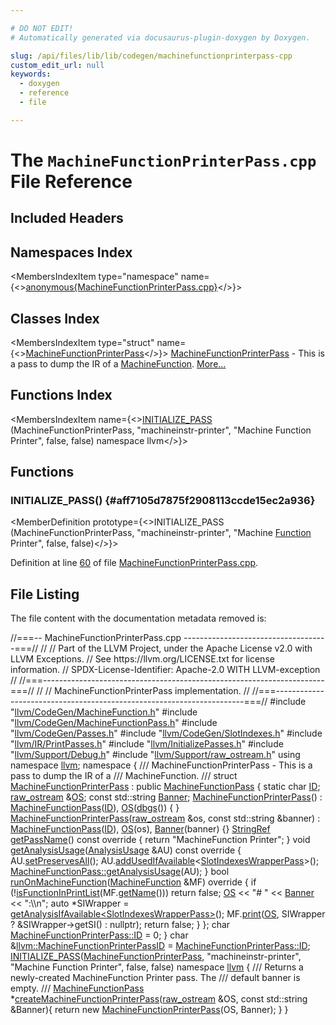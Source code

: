 ```yaml
---

# DO NOT EDIT!
# Automatically generated via docusaurus-plugin-doxygen by Doxygen.

slug: /api/files/lib/lib/codegen/machinefunctionprinterpass-cpp
custom_edit_url: null
keywords:
  - doxygen
  - reference
  - file

---
```





# The `MachineFunctionPrinterPass.cpp` File Reference

<DoxygenPage pluginConfig={pluginConfig}>



## Included Headers

<IncludesList>
<IncludesListItem
  filePath="llvm/CodeGen/MachineFunction.h"
  permalink="/docs/api/files/include/include/llvm/include/llvm/codegen/machinefunction-h"
  isLocal="true" />
<IncludesListItem
  filePath="llvm/CodeGen/MachineFunctionPass.h"
  permalink="/docs/api/files/include/include/llvm/include/llvm/codegen/machinefunctionpass-h"
  isLocal="true" />
<IncludesListItem
  filePath="llvm/CodeGen/Passes.h"
  permalink="/docs/api/files/include/include/llvm/include/llvm/codegen/passes-h"
  isLocal="true" />
<IncludesListItem
  filePath="llvm/CodeGen/SlotIndexes.h"
  permalink="/docs/api/files/include/include/llvm/include/llvm/codegen/slotindexes-h"
  isLocal="true" />
<IncludesListItem
  filePath="llvm/IR/PrintPasses.h"
  permalink="/docs/api/files/include/include/llvm/include/llvm/ir/printpasses-h"
  isLocal="true" />
<IncludesListItem
  filePath="llvm/InitializePasses.h"
  permalink="/docs/api/files/include/include/llvm/initializepasses-h"
  isLocal="true" />
<IncludesListItem
  filePath="llvm/Support/Debug.h"
  permalink="/docs/api/files/include/include/llvm/include/llvm/support/debug-h"
  isLocal="true" />
<IncludesListItem
  filePath="llvm/Support/raw_ostream.h"
  permalink="/docs/api/files/include/include/llvm/include/llvm/support/raw-ostream-h"
  isLocal="true" />
</IncludesList>

## Namespaces Index

<MembersIndex>

<MembersIndexItem
  type="namespace"
  name={<><a href="/docs/api/namespaces/anonymous-machinefunctionprinterpass-cpp-">anonymous&#123;MachineFunctionPrinterPass.cpp&#125;</a></>}>
</MembersIndexItem>

</MembersIndex>

## Classes Index

<MembersIndex>

<MembersIndexItem
  type="struct"
  name={<><a href="/docs/api/structs/anonymous-namespace-machinefunctionprinterpass-cpp-/machinefunctionprinterpass">MachineFunctionPrinterPass</a></>}>
<a href="/docs/api/structs/anonymous-namespace-machinefunctionprinterpass-cpp-/machinefunctionprinterpass">MachineFunctionPrinterPass</a> - This is a pass to dump the IR of a <a href="/docs/api/classes/llvm/machinefunction">MachineFunction</a>. <a href="/docs/api/structs/anonymous-namespace-machinefunctionprinterpass-cpp-/machinefunctionprinterpass/#details">More...</a>
</MembersIndexItem>

</MembersIndex>

## Functions Index

<MembersIndex>

<MembersIndexItem
  name={<><a href="#aff7105d7875f2908113ccde15ec2a936">INITIALIZE&#95;PASS</a> (MachineFunctionPrinterPass, &quot;machineinstr-printer&quot;, &quot;Machine Function Printer&quot;, false, false) namespace llvm</>}>
</MembersIndexItem>

</MembersIndex>


<SectionDefinition>

## Functions

### INITIALIZE&#95;PASS() {#aff7105d7875f2908113ccde15ec2a936}

<MemberDefinition
  prototype={<>INITIALIZE&#95;PASS (MachineFunctionPrinterPass, &quot;machineinstr-printer&quot;, &quot;Machine <a href="/docs/api/classes/llvm/function">Function</a> Printer&quot;, false, false)</>}>

Definition at line <a href="#l00060">60</a> of file <a href="/docs/api/files/lib/lib/codegen/machinefunctionprinterpass-cpp">MachineFunctionPrinterPass.cpp</a>.
</MemberDefinition>

</SectionDefinition>

## File Listing

The file content with the documentation metadata removed is:

<ProgramListing>

<Link id="l00001" /><CodeLine lineNumber="1"><Highlight kind="comment">//===-- MachineFunctionPrinterPass.cpp ------------------------------------===//</Highlight><Highlight kind="normal"></Highlight></CodeLine>
<Link id="l00002" /><CodeLine lineNumber="2"><Highlight kind="normal"></Highlight><Highlight kind="comment">//</Highlight><Highlight kind="normal"></Highlight></CodeLine>
<Link id="l00003" /><CodeLine lineNumber="3"><Highlight kind="normal"></Highlight><Highlight kind="comment">// Part of the LLVM Project, under the Apache License v2.0 with LLVM Exceptions.</Highlight><Highlight kind="normal"></Highlight></CodeLine>
<Link id="l00004" /><CodeLine lineNumber="4"><Highlight kind="normal"></Highlight><Highlight kind="comment">// See https://llvm.org/LICENSE.txt for license information.</Highlight><Highlight kind="normal"></Highlight></CodeLine>
<Link id="l00005" /><CodeLine lineNumber="5"><Highlight kind="normal"></Highlight><Highlight kind="comment">// SPDX-License-Identifier: Apache-2.0 WITH LLVM-exception</Highlight><Highlight kind="normal"></Highlight></CodeLine>
<Link id="l00006" /><CodeLine lineNumber="6"><Highlight kind="normal"></Highlight><Highlight kind="comment">//</Highlight><Highlight kind="normal"></Highlight></CodeLine>
<Link id="l00007" /><CodeLine lineNumber="7"><Highlight kind="normal"></Highlight><Highlight kind="comment">//===----------------------------------------------------------------------===//</Highlight><Highlight kind="normal"></Highlight></CodeLine>
<Link id="l00008" /><CodeLine lineNumber="8"><Highlight kind="normal"></Highlight><Highlight kind="comment">//</Highlight><Highlight kind="normal"></Highlight></CodeLine>
<Link id="l00009" /><CodeLine lineNumber="9"><Highlight kind="normal"></Highlight><Highlight kind="comment">// MachineFunctionPrinterPass implementation.</Highlight><Highlight kind="normal"></Highlight></CodeLine>
<Link id="l00010" /><CodeLine lineNumber="10"><Highlight kind="normal"></Highlight><Highlight kind="comment">//</Highlight><Highlight kind="normal"></Highlight></CodeLine>
<Link id="l00011" /><CodeLine lineNumber="11"><Highlight kind="normal"></Highlight><Highlight kind="comment">//===----------------------------------------------------------------------===//</Highlight><Highlight kind="normal"></Highlight></CodeLine>
<Link id="l00012" /><CodeLine lineNumber="12"><Highlight kind="normal"></Highlight></CodeLine>
<Link id="l00013" /><CodeLine lineNumber="13"><Highlight kind="normal"></Highlight><Highlight kind="preprocessor">#include &quot;<a href="/docs/api/files/include/include/llvm/include/llvm/codegen/machinefunction-h">llvm/CodeGen/MachineFunction.h</a>&quot;</Highlight><Highlight kind="normal"></Highlight></CodeLine>
<Link id="l00014" /><CodeLine lineNumber="14"><Highlight kind="normal"></Highlight><Highlight kind="preprocessor">#include &quot;<a href="/docs/api/files/include/include/llvm/include/llvm/codegen/machinefunctionpass-h">llvm/CodeGen/MachineFunctionPass.h</a>&quot;</Highlight><Highlight kind="normal"></Highlight></CodeLine>
<Link id="l00015" /><CodeLine lineNumber="15"><Highlight kind="normal"></Highlight><Highlight kind="preprocessor">#include &quot;<a href="/docs/api/files/include/include/llvm/include/llvm/codegen/passes-h">llvm/CodeGen/Passes.h</a>&quot;</Highlight><Highlight kind="normal"></Highlight></CodeLine>
<Link id="l00016" /><CodeLine lineNumber="16"><Highlight kind="normal"></Highlight><Highlight kind="preprocessor">#include &quot;<a href="/docs/api/files/include/include/llvm/include/llvm/codegen/slotindexes-h">llvm/CodeGen/SlotIndexes.h</a>&quot;</Highlight><Highlight kind="normal"></Highlight></CodeLine>
<Link id="l00017" /><CodeLine lineNumber="17"><Highlight kind="normal"></Highlight><Highlight kind="preprocessor">#include &quot;<a href="/docs/api/files/include/include/llvm/include/llvm/ir/printpasses-h">llvm/IR/PrintPasses.h</a>&quot;</Highlight><Highlight kind="normal"></Highlight></CodeLine>
<Link id="l00018" /><CodeLine lineNumber="18"><Highlight kind="normal"></Highlight><Highlight kind="preprocessor">#include &quot;<a href="/docs/api/files/include/include/llvm/initializepasses-h">llvm/InitializePasses.h</a>&quot;</Highlight><Highlight kind="normal"></Highlight></CodeLine>
<Link id="l00019" /><CodeLine lineNumber="19"><Highlight kind="normal"></Highlight><Highlight kind="preprocessor">#include &quot;<a href="/docs/api/files/include/include/llvm/include/llvm/support/debug-h">llvm/Support/Debug.h</a>&quot;</Highlight><Highlight kind="normal"></Highlight></CodeLine>
<Link id="l00020" /><CodeLine lineNumber="20"><Highlight kind="normal"></Highlight><Highlight kind="preprocessor">#include &quot;<a href="/docs/api/files/include/include/llvm/include/llvm/support/raw-ostream-h">llvm/Support/raw&#95;ostream.h</a>&quot;</Highlight><Highlight kind="normal"></Highlight></CodeLine>
<Link id="l00021" /><CodeLine lineNumber="21"><Highlight kind="normal"></Highlight></CodeLine>
<Link id="l00022" /><CodeLine lineNumber="22"><Highlight kind="normal"></Highlight><Highlight kind="keyword">using namespace </Highlight><Highlight kind="normal"><a href="/docs/api/namespaces/llvm">llvm</a>;</Highlight></CodeLine>
<Link id="l00023" /><CodeLine lineNumber="23"><Highlight kind="normal"></Highlight></CodeLine>
<Link id="l00024" /><CodeLine lineNumber="24" lineLink="/docs/api/namespaces/anonymous-machinefunctionprinterpass-cpp-"><Highlight kind="normal"></Highlight><Highlight kind="keyword">namespace </Highlight><Highlight kind="normal">&#123;</Highlight><Highlight kind="comment"></Highlight></CodeLine>
<Link id="l00025" /><CodeLine lineNumber="25"><Highlight kind="comment">/// MachineFunctionPrinterPass - This is a pass to dump the IR of a</Highlight></CodeLine>
<Link id="l00026" /><CodeLine lineNumber="26"><Highlight kind="comment">/// MachineFunction.</Highlight></CodeLine>
<Link id="l00027" /><CodeLine lineNumber="27"><Highlight kind="comment">///</Highlight><Highlight kind="normal"></Highlight></CodeLine>
<Link id="l00028" /><CodeLine lineNumber="28" lineLink="/docs/api/structs/anonymous-namespace-machinefunctionprinterpass-cpp-/machinefunctionprinterpass"><Highlight kind="normal"></Highlight><Highlight kind="keyword">struct </Highlight><Highlight kind="normal"><a href="/docs/api/structs/anonymous-namespace-machinefunctionprinterpass-cpp-/machinefunctionprinterpass/#a852519c35ad5c1e10560e320e6494682">MachineFunctionPrinterPass</a> : </Highlight><Highlight kind="keyword">public</Highlight><Highlight kind="normal"> <a href="/docs/api/classes/llvm/machinefunctionpass/#a29c81d2386f4a727c6d33413807530c8">MachineFunctionPass</a> &#123;</Highlight></CodeLine>
<Link id="l00029" /><CodeLine lineNumber="29" lineLink="/docs/api/structs/anonymous-namespace-machinefunctionprinterpass-cpp-/machinefunctionprinterpass/#a60a47789f6a0b8d31326545d7b118921"><Highlight kind="normal">  </Highlight><Highlight kind="keyword">static</Highlight><Highlight kind="normal"> </Highlight><Highlight kind="keywordtype">char</Highlight><Highlight kind="normal"> <a href="/docs/api/structs/anonymous-namespace-machinefunctionprinterpass-cpp-/machinefunctionprinterpass/#a60a47789f6a0b8d31326545d7b118921">ID</a>;</Highlight></CodeLine>
<Link id="l00030" /><CodeLine lineNumber="30"><Highlight kind="normal"></Highlight></CodeLine>
<Link id="l00031" /><CodeLine lineNumber="31" lineLink="/docs/api/structs/anonymous-namespace-machinefunctionprinterpass-cpp-/machinefunctionprinterpass/#a3a6b1bb2cada5f345c346c7e8314800e"><Highlight kind="normal">  <a href="/docs/api/classes/llvm/raw-ostream">raw&#95;ostream</a> &amp;<a href="/docs/api/structs/anonymous-namespace-machinefunctionprinterpass-cpp-/machinefunctionprinterpass/#a3a6b1bb2cada5f345c346c7e8314800e">OS</a>;</Highlight></CodeLine>
<Link id="l00032" /><CodeLine lineNumber="32" lineLink="/docs/api/structs/anonymous-namespace-machinefunctionprinterpass-cpp-/machinefunctionprinterpass/#a8c6ecff6009f0381b331ceca63e80f9b"><Highlight kind="normal">  </Highlight><Highlight kind="keyword">const</Highlight><Highlight kind="normal"> std::string <a href="/docs/api/structs/anonymous-namespace-machinefunctionprinterpass-cpp-/machinefunctionprinterpass/#a8c6ecff6009f0381b331ceca63e80f9b">Banner</a>;</Highlight></CodeLine>
<Link id="l00033" /><CodeLine lineNumber="33"><Highlight kind="normal"></Highlight></CodeLine>
<Link id="l00034" /><CodeLine lineNumber="34" lineLink="/docs/api/structs/anonymous-namespace-machinefunctionprinterpass-cpp-/machinefunctionprinterpass/#a852519c35ad5c1e10560e320e6494682"><Highlight kind="normal">  <a href="/docs/api/structs/anonymous-namespace-machinefunctionprinterpass-cpp-/machinefunctionprinterpass/#a852519c35ad5c1e10560e320e6494682">MachineFunctionPrinterPass</a>() : <a href="/docs/api/classes/llvm/machinefunctionpass/#a29c81d2386f4a727c6d33413807530c8">MachineFunctionPass</a>(<a href="/docs/api/structs/anonymous-namespace-machinefunctionprinterpass-cpp-/machinefunctionprinterpass/#a60a47789f6a0b8d31326545d7b118921">ID</a>), <a href="/docs/api/structs/anonymous-namespace-machinefunctionprinterpass-cpp-/machinefunctionprinterpass/#a3a6b1bb2cada5f345c346c7e8314800e">OS</a>(<a href="/docs/api/namespaces/llvm/#a7c46c742c31be54870e2038048e6b391">dbgs</a>()) &#123; &#125;</Highlight></CodeLine>
<Link id="l00035" /><CodeLine lineNumber="35" lineLink="/docs/api/structs/anonymous-namespace-machinefunctionprinterpass-cpp-/machinefunctionprinterpass/#abcc3f8facb745e6dd97e05ce32382dde"><Highlight kind="normal">  <a href="/docs/api/structs/anonymous-namespace-machinefunctionprinterpass-cpp-/machinefunctionprinterpass/#abcc3f8facb745e6dd97e05ce32382dde">MachineFunctionPrinterPass</a>(<a href="/docs/api/classes/llvm/raw-ostream">raw&#95;ostream</a> &amp;os, </Highlight><Highlight kind="keyword">const</Highlight><Highlight kind="normal"> std::string &amp;banner)</Highlight></CodeLine>
<Link id="l00036" /><CodeLine lineNumber="36"><Highlight kind="normal">      : <a href="/docs/api/classes/llvm/machinefunctionpass/#a29c81d2386f4a727c6d33413807530c8">MachineFunctionPass</a>(<a href="/docs/api/structs/anonymous-namespace-machinefunctionprinterpass-cpp-/machinefunctionprinterpass/#a60a47789f6a0b8d31326545d7b118921">ID</a>), <a href="/docs/api/structs/anonymous-namespace-machinefunctionprinterpass-cpp-/machinefunctionprinterpass/#a3a6b1bb2cada5f345c346c7e8314800e">OS</a>(os), <a href="/docs/api/structs/anonymous-namespace-machinefunctionprinterpass-cpp-/machinefunctionprinterpass/#a8c6ecff6009f0381b331ceca63e80f9b">Banner</a>(banner) &#123;&#125;</Highlight></CodeLine>
<Link id="l00037" /><CodeLine lineNumber="37"><Highlight kind="normal"></Highlight></CodeLine>
<Link id="l00038" /><CodeLine lineNumber="38" lineLink="/docs/api/structs/anonymous-namespace-machinefunctionprinterpass-cpp-/machinefunctionprinterpass/#aa71a16542cbd1686e524f14d5ae7843b"><Highlight kind="normal">  <a href="/docs/api/classes/llvm/stringref">StringRef</a> <a href="/docs/api/structs/anonymous-namespace-machinefunctionprinterpass-cpp-/machinefunctionprinterpass/#aa71a16542cbd1686e524f14d5ae7843b">getPassName</a>()</Highlight><Highlight kind="keyword"> const override </Highlight><Highlight kind="normal">&#123; </Highlight><Highlight kind="keywordflow">return</Highlight><Highlight kind="normal"> </Highlight><Highlight kind="stringliteral">&quot;MachineFunction Printer&quot;</Highlight><Highlight kind="normal">; &#125;</Highlight></CodeLine>
<Link id="l00039" /><CodeLine lineNumber="39"><Highlight kind="normal"></Highlight></CodeLine>
<Link id="l00040" /><CodeLine lineNumber="40" lineLink="/docs/api/structs/anonymous-namespace-machinefunctionprinterpass-cpp-/machinefunctionprinterpass/#a9c20c030f23f043969372d085e3dcff1"><Highlight kind="normal">  </Highlight><Highlight kind="keywordtype">void</Highlight><Highlight kind="normal"> <a href="/docs/api/structs/anonymous-namespace-machinefunctionprinterpass-cpp-/machinefunctionprinterpass/#a9c20c030f23f043969372d085e3dcff1">getAnalysisUsage</a>(<a href="/docs/api/classes/llvm/analysisusage">AnalysisUsage</a> &amp;AU)</Highlight><Highlight kind="keyword"> const override </Highlight><Highlight kind="normal">&#123;</Highlight></CodeLine>
<Link id="l00041" /><CodeLine lineNumber="41"><Highlight kind="normal">    AU.<a href="/docs/api/classes/llvm/analysisusage/#af22b06a6a4f9df80454071685a0d6a02">setPreservesAll</a>();</Highlight></CodeLine>
<Link id="l00042" /><CodeLine lineNumber="42"><Highlight kind="normal">    AU.<a href="/docs/api/classes/llvm/analysisusage/#aaeddaf79040291b6f3e0db57943aac39">addUsedIfAvailable</a>&lt;<a href="/docs/api/classes/llvm/slotindexeswrapperpass">SlotIndexesWrapperPass</a>&gt;();</Highlight></CodeLine>
<Link id="l00043" /><CodeLine lineNumber="43"><Highlight kind="normal">    <a href="/docs/api/classes/llvm/machinefunctionpass/#a864fd57b4304ef933b3281d0ef85a88e">MachineFunctionPass::getAnalysisUsage</a>(AU);</Highlight></CodeLine>
<Link id="l00044" /><CodeLine lineNumber="44"><Highlight kind="normal">  &#125;</Highlight></CodeLine>
<Link id="l00045" /><CodeLine lineNumber="45"><Highlight kind="normal"></Highlight></CodeLine>
<Link id="l00046" /><CodeLine lineNumber="46" lineLink="/docs/api/structs/anonymous-namespace-machinefunctionprinterpass-cpp-/machinefunctionprinterpass/#ab2aab8a3c4b3b78eaa8f51355ac9fd28"><Highlight kind="normal">  </Highlight><Highlight kind="keywordtype">bool</Highlight><Highlight kind="normal"> <a href="/docs/api/structs/anonymous-namespace-machinefunctionprinterpass-cpp-/machinefunctionprinterpass/#ab2aab8a3c4b3b78eaa8f51355ac9fd28">runOnMachineFunction</a>(<a href="/docs/api/classes/llvm/machinefunction">MachineFunction</a> &amp;MF)</Highlight><Highlight kind="keyword"> override </Highlight><Highlight kind="normal">&#123;</Highlight></CodeLine>
<Link id="l00047" /><CodeLine lineNumber="47"><Highlight kind="normal">    </Highlight><Highlight kind="keywordflow">if</Highlight><Highlight kind="normal"> (!<a href="/docs/api/namespaces/llvm/#a7d104c3a6510178d34b2d3f0ae67b4d5">isFunctionInPrintList</a>(MF.<a href="/docs/api/classes/llvm/machinefunction/#a3d142c9e7c066059e15232c56dec9e2e">getName</a>()))</Highlight></CodeLine>
<Link id="l00048" /><CodeLine lineNumber="48"><Highlight kind="normal">      </Highlight><Highlight kind="keywordflow">return</Highlight><Highlight kind="normal"> </Highlight><Highlight kind="keyword">false</Highlight><Highlight kind="normal">;</Highlight></CodeLine>
<Link id="l00049" /><CodeLine lineNumber="49"><Highlight kind="normal">    <a href="/docs/api/structs/anonymous-namespace-machinefunctionprinterpass-cpp-/machinefunctionprinterpass/#a3a6b1bb2cada5f345c346c7e8314800e">OS</a> &lt;&lt; </Highlight><Highlight kind="stringliteral">&quot;# &quot;</Highlight><Highlight kind="normal"> &lt;&lt; <a href="/docs/api/structs/anonymous-namespace-machinefunctionprinterpass-cpp-/machinefunctionprinterpass/#a8c6ecff6009f0381b331ceca63e80f9b">Banner</a> &lt;&lt; </Highlight><Highlight kind="stringliteral">&quot;:\\n&quot;</Highlight><Highlight kind="normal">;</Highlight></CodeLine>
<Link id="l00050" /><CodeLine lineNumber="50"><Highlight kind="normal">    </Highlight><Highlight kind="keyword">auto</Highlight><Highlight kind="normal"> &#42;SIWrapper = <a href="/docs/api/classes/llvm/pass/#af94c014e968489e96c7d4353a84ad7f5">getAnalysisIfAvailable&lt;SlotIndexesWrapperPass&gt;</a>();</Highlight></CodeLine>
<Link id="l00051" /><CodeLine lineNumber="51"><Highlight kind="normal">    MF.<a href="/docs/api/classes/llvm/machinefunction/#ad9c9c8915579c517eff56e638c1a643c">print</a>(<a href="/docs/api/structs/anonymous-namespace-machinefunctionprinterpass-cpp-/machinefunctionprinterpass/#a3a6b1bb2cada5f345c346c7e8314800e">OS</a>, SIWrapper ? &amp;SIWrapper-&gt;getSI() : </Highlight><Highlight kind="keyword">nullptr</Highlight><Highlight kind="normal">);</Highlight></CodeLine>
<Link id="l00052" /><CodeLine lineNumber="52"><Highlight kind="normal">    </Highlight><Highlight kind="keywordflow">return</Highlight><Highlight kind="normal"> </Highlight><Highlight kind="keyword">false</Highlight><Highlight kind="normal">;</Highlight></CodeLine>
<Link id="l00053" /><CodeLine lineNumber="53"><Highlight kind="normal">  &#125;</Highlight></CodeLine>
<Link id="l00054" /><CodeLine lineNumber="54"><Highlight kind="normal">&#125;;</Highlight></CodeLine>
<Link id="l00055" /><CodeLine lineNumber="55"><Highlight kind="normal"></Highlight></CodeLine>
<Link id="l00056" /><CodeLine lineNumber="56"><Highlight kind="normal"></Highlight><Highlight kind="keywordtype">char</Highlight><Highlight kind="normal"> <a href="/docs/api/structs/anonymous-namespace-machinefunctionprinterpass-cpp-/machinefunctionprinterpass/#a60a47789f6a0b8d31326545d7b118921">MachineFunctionPrinterPass::ID</a> = 0;</Highlight></CodeLine>
<Link id="l00057" /><CodeLine lineNumber="57"><Highlight kind="normal">&#125;</Highlight></CodeLine>
<Link id="l00058" /><CodeLine lineNumber="58"><Highlight kind="normal"></Highlight></CodeLine>
<Link id="l00059" /><CodeLine lineNumber="59" lineLink="/docs/api/namespaces/llvm/#ae944e68739535b5b552f63ab17fb11f5"><Highlight kind="normal"></Highlight><Highlight kind="keywordtype">char</Highlight><Highlight kind="normal"> &amp;<a href="/docs/api/namespaces/llvm/#ae944e68739535b5b552f63ab17fb11f5">llvm::MachineFunctionPrinterPassID</a> = <a href="/docs/api/structs/anonymous-namespace-machinefunctionprinterpass-cpp-/machinefunctionprinterpass/#a60a47789f6a0b8d31326545d7b118921">MachineFunctionPrinterPass::ID</a>;</Highlight></CodeLine>
<Link id="l00060" /><CodeLine lineNumber="60" lineLink="#aff7105d7875f2908113ccde15ec2a936"><Highlight kind="normal"><a href="/docs/api/files/include/include/llvm/passsupport-h/#af807c9595d50b45c0008924c4679c85c">INITIALIZE&#95;PASS</a>(<a href="/docs/api/structs/anonymous-namespace-machinefunctionprinterpass-cpp-/machinefunctionprinterpass/#a852519c35ad5c1e10560e320e6494682">MachineFunctionPrinterPass</a>, </Highlight><Highlight kind="stringliteral">&quot;machineinstr-printer&quot;</Highlight><Highlight kind="normal">,</Highlight></CodeLine>
<Link id="l00061" /><CodeLine lineNumber="61"><Highlight kind="normal">                </Highlight><Highlight kind="stringliteral">&quot;Machine Function Printer&quot;</Highlight><Highlight kind="normal">, </Highlight><Highlight kind="keyword">false</Highlight><Highlight kind="normal">, </Highlight><Highlight kind="keyword">false</Highlight><Highlight kind="normal">)</Highlight></CodeLine>
<Link id="l00062" /><CodeLine lineNumber="62"><Highlight kind="normal"></Highlight></CodeLine>
<Link id="l00063" /><CodeLine lineNumber="63"><Highlight kind="normal">namespace <a href="/docs/api/namespaces/llvm">llvm</a> &#123;</Highlight><Highlight kind="comment"></Highlight></CodeLine>
<Link id="l00064" /><CodeLine lineNumber="64"><Highlight kind="comment">/// Returns a newly-created MachineFunction Printer pass. The</Highlight></CodeLine>
<Link id="l00065" /><CodeLine lineNumber="65"><Highlight kind="comment">/// default banner is empty.</Highlight></CodeLine>
<Link id="l00066" /><CodeLine lineNumber="66"><Highlight kind="comment">///</Highlight><Highlight kind="normal"></Highlight></CodeLine>
<Link id="l00067" /><CodeLine lineNumber="67"><Highlight kind="normal"><a href="/docs/api/classes/llvm/machinefunctionpass">MachineFunctionPass</a> &#42;<a href="/docs/api/namespaces/llvm/#ab15e27356e7575797fe857f7660520ee">createMachineFunctionPrinterPass</a>(<a href="/docs/api/classes/llvm/raw-ostream">raw&#95;ostream</a> &amp;OS,</Highlight></CodeLine>
<Link id="l00068" /><CodeLine lineNumber="68"><Highlight kind="normal">                                                      </Highlight><Highlight kind="keyword">const</Highlight><Highlight kind="normal"> std::string &amp;Banner)&#123;</Highlight></CodeLine>
<Link id="l00069" /><CodeLine lineNumber="69"><Highlight kind="normal">  </Highlight><Highlight kind="keywordflow">return</Highlight><Highlight kind="normal"> </Highlight><Highlight kind="keyword">new</Highlight><Highlight kind="normal"> <a href="/docs/api/structs/anonymous-namespace-machinefunctionprinterpass-cpp-/machinefunctionprinterpass/#a852519c35ad5c1e10560e320e6494682">MachineFunctionPrinterPass</a>(OS, Banner);</Highlight></CodeLine>
<Link id="l00070" /><CodeLine lineNumber="70"><Highlight kind="normal">&#125;</Highlight></CodeLine>
<Link id="l00071" /><CodeLine lineNumber="71"><Highlight kind="normal"></Highlight></CodeLine>
<Link id="l00072" /><CodeLine lineNumber="72"><Highlight kind="normal">&#125;</Highlight></CodeLine>

</ProgramListing>

</DoxygenPage>
